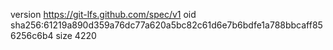 version https://git-lfs.github.com/spec/v1
oid sha256:61219a890d359a76dc77a620a5bc82c61d6e7b6bdfe1a788bbcaff856256c6b4
size 4220
